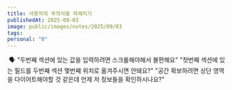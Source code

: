 ```yaml
---
title: 사용자의 무의식을 파헤치기
publishedAt: 2025-09-03
image: public/images/notes/2025/09/03
tags:
personal: "0"
---
```

<Image src="/images/notes/2025/09/03/img.png" alt="" width={1000} height={1000} />
🗣️ "두번째 섹션에 있는 값을 입력하려면 스크롤해야해서 불편해요"
"첫번째 섹션에 있는 필드를 두번째 섹션 몇번째 위치로 옮겨주시면 안돼요?"
"공간 확보하려면 상단 영역을 다이어트해야할 것 같은데 언제 저 정보들을 확인하시나요?"
